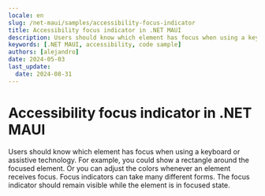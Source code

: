 ```yaml
---
locale: en
slug: /net-maui/samples/accessibility-focus-indicator
title: Accessibility focus indicator in .NET MAUI
description: Users should know which element has focus when using a keyboard or assistive technology.
keywords: [.NET MAUI, accessibility, code sample]
authors: [alejandro]
date: 2024-05-03
last_update:
  date: 2024-08-31
---
```


# Accessibility focus indicator in .NET MAUI

Users should know which element has focus when using a keyboard or assistive technology. For example, you could show a rectangle around the focused element. Or you can adjust the colors whenever an element receives focus. Focus indicators can take many different forms. The focus indicator should remain visible while the element is in focused state.

<CodeSample id="accessibility-focus-indicator" framework="net-maui" locale="en"/>
